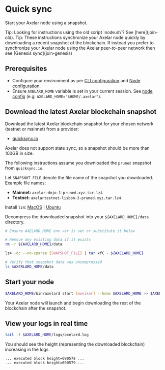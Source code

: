 # Quick sync


Start your Axelar node using a snapshot.

<Callout emoji="💡">
  Tip: Looking for instructions using the old script `node.sh`?  See [here](join-old).
</Callout>

<Callout emoji="💡">
  Tip: These instructions synchronize your Axelar node quickly by downloading a recent snapshot of the blockchain. If instead you prefer to synchronize your Axelar node using the Axelar peer-to-peer network then see [Genesis sync](join-genesis)
</Callout>

## Prerequisites

- Configure your environment as per [CLI configuration](config-cli) and [Node configuration](config-node).
- Ensure `AXELARD_HOME` variable is set in your current session. See [node config](https://docs.axelar.dev/node/config-node#home-directory) (e.g. `AXELARD_HOME="$HOME/.axelar"`).

## Download the latest Axelar blockchain snapshot

Download the latest Axelar blockchain snapshot for your chosen network (testnet or mainnet) from a provider:

- [quicksync.io](https://quicksync.io/networks/axelar.html)

<Callout emoji="💡">
  Axelar does not support state sync, so a snapshot should be more than 100GB in size.
</Callout>

The following instructions assume you downloaded the `pruned` snapshot from `quicksync.io`.

Let `SNAPSHOT_FILE` denote the file name of the snapshot you downloaded. Example file names:

- **Mainnet:** `axelar-dojo-1-pruned.xyz.tar.lz4`
- **Testnet:** `axelartestnet-lisbon-3-pruned.xyz.tar.lz4`

Install `lz4`: [MacOS](https://formulae.brew.sh/formula/lz4) | [Ubuntu](https://snapcraft.io/install/lz4/ubuntu)

Decompress the downloaded snapshot into your `${AXELARD_HOME}/data` directory.

```bash
# Ensure AXELARD_HOME env var is set or substitute it below

# Remove any existing data if it exists
rm -r ${AXELARD_HOME}/data

lz4 -dc --no-sparse [SNAPSHOT_FILE] | tar xfC - ${AXELARD_HOME}

# Verify that snapshot data was uncompressed
ls $AXERLARD_HOME/data
```

## Start your node

```bash
$AXELARD_HOME/bin/axelard start [moniker] --home $AXELARD_HOME >> $AXELARD_HOME/logs/axelard.log 2>&1 &
```

Your Axelar node will launch and begin downloading the rest of the blockchain after the snapshot.

## View your logs in real time

```bash
tail -f $AXELARD_HOME/logs/axelard.log
```

You should see the height (representing the downloaded blockchain) increasing in the logs.

```
... executed block height=690578 ...
... executed block height=690579 ...
```
